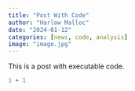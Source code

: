 ```yaml
---
title: "Post With Code"
author: "Harlow Malloc"
date: "2024-01-12"
categories: [news, code, analysis]
image: "image.jpg"
---
```


This is a post with executable code.

```r
1 + 1
```
